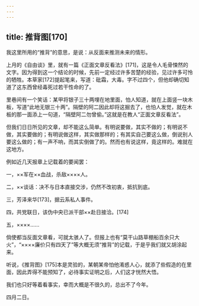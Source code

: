 ```yaml
---
---
---
```

title: 推背图[170]
---




我这里所用的“推背”的意思，是说：从反面来推测未来的情形。

上月的《自由谈》里，就有一篇《正面文章反看法》[171]，这是令人毛骨悚然的文字。因为得到这一个结论的时候，先前一定经过许多苦楚的经验，见过许多可怜的牺牲。本草家[172]提起笔来，写道：砒霜，大毒。字不过四个，但他却确切知道了这东西曾经毒死过若干性命的了。

里巷间有一个笑话：某甲将银子三十两埋在地里面，怕人知道，就在上面竖一块木板，写道“此地无银三十两”。隔壁的阿二因此却将这掘去了，也怕人发觉，就在木板的那一面添上一句道，“隔壁阿二勿曾偷。”这就是在教人“正面文章反看法”。

但我们日日所见的文章，却不能这么简单。有明说要做，其实不做的；有明说不做，其实要做的；有明说做这样，其实做那样的；有其实自己要这么做，倒说别人要这么做的；有一声不响，而其实倒做了的。然而也有说这样，竟这样的。难就在这地方。

例如近几天报章上记载着的要闻罢：

一，××军在××血战，杀敌××××人。

二，××谈话：决不与日本直接交涉，仍然不改初衷，抵抗到底。

三，芳泽来华[173]，据云系私人事件。

四，共党联日，该伪中央已派干部××赴日接洽。[174]

五，××××……

倘使都当反面文章看，可就太骇人了。但报上也有“莫干山路草棚船百余只大火”，“××××廉价只有四天了”等大概无须“推背”的记载，于是乎我们就又胡涂起来。

听说，《推背图》[175]本是灵验的，某朝某帝怕他淆惑人心，就添了些假造的在里面，因此弄得不能预知了，必待事实证明之后，人们这才恍然大悟。

我们也只好等着看事实，幸而大概是不很久的，总出不了今年。

四月二日。